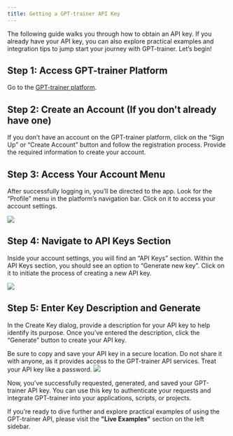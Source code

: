 ```yaml
---
title: Getting a GPT-trainer API Key
---
```


The following guide walks you through how to obtain an API key. If you already have your API key, 
you can also explore practical examples and integration tips to jump start your journey with GPT-trainer. Let’s begin!

## Step 1: Access GPT-trainer Platform

Go to the [GPT-trainer platform](https://app.gpt-trainer.com).

## Step 2: Create an Account (If you don't already have one)

If you don’t have an account on the GPT-trainer platform, click on the “Sign Up” or “Create Account” 
button and follow the registration process. Provide the required information to create your account.

## Step 3: Access Your Account Menu

After successfully logging in, you’ll be directed to the app. Look for the “Profile” menu in the platform’s 
navigation bar. Click on it to access your account settings.

<Frame>
  <img src="/images/api-key-1.png" />
</Frame>

## Step 4: Navigate to API Keys Section

Inside your account settings, you will find an “API Keys” section. Within the API Keys section, 
you should see an option to “Generate new key”. Click on it to initiate the process of creating a new API key.

<Frame>
  <img src="/images/api-key-2.png" />
</Frame>

## Step 5: Enter Key Description and Generate

In the Create Key dialog, provide a description for your API key to help identify its purpose. 
Once you’ve entered the description, click the “Generate” button to create your API key.

<Warning>
  Be sure to copy and save your API key in a secure location. Do not share it with anyone, 
  as it provides access to the GPT-trainer API services. Treat your API key like a password.
</Warning>

<Frame>
  <img src="/images/api-key-3.png" />
</Frame>

Now, you’ve successfully requested, generated, and saved your GPT-trainer API key. 
You can use this key to authenticate your requests and integrate GPT-trainer into your applications, scripts, or projects.

If you’re ready to dive further and explore practical examples of using the GPT-trainer API, please visit the **"Live Examples"** section on the left sidebar.